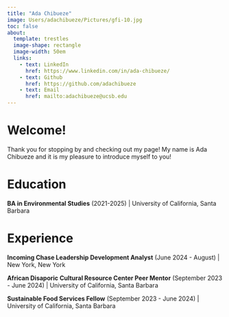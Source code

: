 ```yaml
---
title: "Ada Chibueze"
image: Users/adachibueze/Pictures/gfi-10.jpg
toc: false
about:
  template: trestles
  image-shape: rectangle
  image-width: 50em 
  links:
    - text: LinkedIn
      href: https://www.linkedin.com/in/ada-chibueze/
    - text: Github
      href: https://github.com/adachibueze
    - text: Email
      href: mailto:adachibueze@ucsb.edu
---
```


# Welcome!

Thank you for stopping by and checking out my page! My name is Ada Chibueze and it is my pleasure to introduce myself to you!

# Education

**BA in Environmental Studies** (2021-2025) | University of California, Santa Barbara

# Experience

**Incoming Chase Leadership Development Analyst** (June 2024 - August) | New York, New York

**African Disaporic Cultural Resource Center Peer Mentor** (September 2023 - June 2024) | University of California, Santa Barbara

**Sustainable Food Services Fellow** (September 2023 - June 2024) | University of California, Santa Barbara
